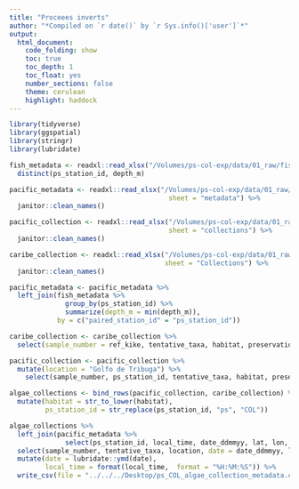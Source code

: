 ```yaml
---
title: "Proceees inverts"
author: "*Compiled on `r date()` by `r Sys.info()['user']`*"
output: 
  html_document:
    code_folding: show
    toc: true
    toc_depth: 1
    toc_float: yes
    number_sections: false
    theme: cerulean
    highlight: haddock
---
```


```r
library(tidyverse)
library(ggspatial)
library(stringr)
library(lubridate)
```


```r
fish_metadata <- readxl::read_xlsx("/Volumes/ps-col-exp/data/01_raw/fish/tribuga_fish_data_final.xlsx") %>% 
  distinct(ps_station_id, depth_m)

pacific_metadata <- readxl::read_xlsx("/Volumes/ps-col-exp/data/01_raw/inverts/COL_contacts_fieldsheet.xlsx",
                                        sheet = "metadata") %>% 
  janitor::clean_names()

pacific_collection <- readxl::read_xlsx("/Volumes/ps-col-exp/data/01_raw/inverts/COL_contacts_fieldsheet.xlsx",
                                        sheet = "collections") %>% 
  janitor::clean_names()

caribe_collection <- readxl::read_xlsx("/Volumes/ps-col-exp/data/01_raw/inverts/SEA_contacts_fieldsheet_definitivo.xlsx",
                                       sheet = "Collections") %>% 
  janitor::clean_names()
```

```r
pacific_metadata <- pacific_metadata %>% 
  left_join(fish_metadata %>% 
              group_by(ps_station_id) %>% 
              summarize(depth_m = min(depth_m)),
            by = c("paired_station_id" = "ps_station_id"))
```

```r
caribe_collection <- caribe_collection %>% 
  select(sample_number = ref_kike, tentative_taxa, habitat, preservation_method, location = loc)

pacific_collection <- pacific_collection %>% 
  mutate(location = "Golfo de Tribuga") %>% 
    select(sample_number, ps_station_id, tentative_taxa, habitat, preservation_method, location)

algae_collections <- bind_rows(pacific_collection, caribe_collection) %>% 
  mutate(habitat = str_to_lower(habitat),
         ps_station_id = str_replace(ps_station_id, "ps", "COL"))
```



```r
algae_collections %>% 
  left_join(pacific_metadata %>% 
              select(ps_station_id, local_time, date_ddmmyy, lat, lon, depth_m)) %>% 
  select(sample_number, tentative_taxa, location, date = date_ddmmyy, local_time, habitat, lat, lon, depth_m, preservation_method)  %>% 
  mutate(date = lubridate::ymd(date),
         local_time = format(local_time,  format = "%H:%M:%S")) %>% 
  write_csv(file = "../../../Desktop/ps_COL_algae_collection_metadata.csv")
```

